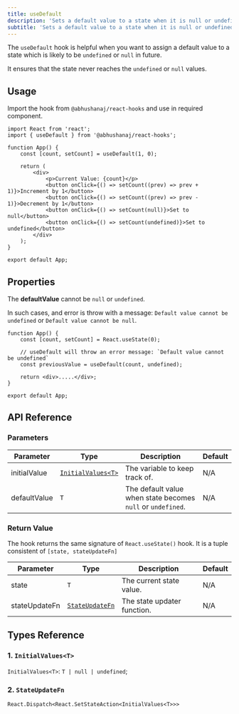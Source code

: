 ```yaml
---
title: useDefault
description: 'Sets a default value to a state when it is null or undefined'
subtitle: 'Sets a default value to a state when it is null or undefined'
---
```



The `useDefault` hook is helpful when you want to assign a default value to a state which is likely to be `undefined` or `null` in future.

It ensures that the state never reaches the `undefined` or `null` values.

<DemoWrapper title="useDefault">
	<Example client:load />
</DemoWrapper>

## Usage

Import the hook from `@abhushanaj/react-hooks` and use in required component.

```tsx title="./src/App.tsx" ins={2,5} mark="useDefault"
import React from 'react';
import { useDefault } from '@abhushanaj/react-hooks';

function App() {
	const [count, setCount] = useDefault(1, 0);

	return (
		<div>
			<p>Current Value: {count}</p>
			<button onClick={() => setCount((prev) => prev + 1)}>Increment by 1</button>
			<button onClick={() => setCount((prev) => prev - 1)}>Decrement by 1</button>
			<button onClick={() => setCount(null)}>Set to null</button>
			<button onClick={() => setCount(undefined)}>Set to undefined</button>
		</div>
	);
}

export default App;
```

## Properties

The **defaultValue** cannot be `null` or `undefined`.

In such cases, and error is throw with a message: `Default value cannot be undefined` or `Default value cannot be null`.

```tsx title="./src/App.tsx" del={5}
function App() {
	const [count, setCount] = React.useState(0);

	// useDefault will throw an error message: `Default value cannot be undefined`
	const previousValue = useDefault(count, undefined);

	return <div>.....</div>;
}

export default App;
```

## API Reference

### Parameters

| Parameter    | Type                                    | Description                                                 | Default |
| ------------ | --------------------------------------- | ----------------------------------------------------------- | ------- |
| initialValue | [`InitialValues<T>`](#1-initialvaluest) | The variable to keep track of.                              | N/A     |
| defaultValue | `T`                                     | The default value when state becomes `null` or `undefined`. | N/A     |

### Return Value

The hook returns the same signature of `React.useState()` hook. It is a tuple consistent of `[state, stateUpdateFn]`

| Parameter     | Type                                | Description                 | Default |
| ------------- | ----------------------------------- | --------------------------- | ------- |
| state         | `T`                                 | The current state value.    | N/A     |
| stateUpdateFn | [`StateUpdateFn`](#2-stateupdatefn) | The state updater function. | N/A     |

## Types Reference

### 1. `InitialValues<T>`

`InitialValues<T>`: `T | null | undefined`;

### 2. `StateUpdateFn`

`React.Dispatch<React.SetStateAction<InitialValues<T>>>`
